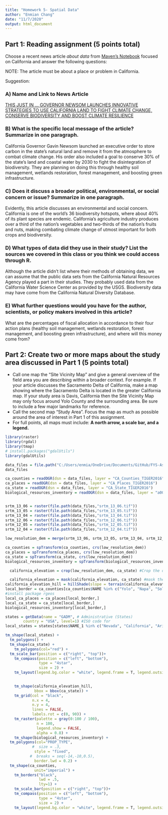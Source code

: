 ---
title: "Homework 5- Spatial Data"
author: "Enmian Chang"
date: "11/7/2020"
output: html_document
---

## Part 1: Reading assignment (5 points total)

Choose a recent news article *about data* from [Maven's Notebook](https://mavensnotebook.com/) focused on California and answer the following questions:

NOTE: The article must be about a place or problem in California.

Suggestion: 

### A) Name and Link to News Article

[THIS JUST IN … GOVERNOR NEWSOM LAUNCHES INNOVATIVE STRATEGIES TO USE CALIFORNIA LAND TO FIGHT CLIMATE CHANGE, CONSERVE BIODIVERSITY AND BOOST CLIMATE RESILIENCE](https://mavensnotebook.com/2020/10/07/this-just-in-governor-newsom-launches-innovative-strategies-to-use-california-land-to-fight-climate-change-conserve-biodiversity-and-boost-climate-resilience/)

### B) What is the specific local message of the article? Summarize in one paragraph.
California Governor Gavin Newsom launched an executive order to store carbon in the state's natural land and remove it from the atmosphere to combat climate change. His order also included a goal to conserve 30% of the state's land and coastal water by 2030 to fight the disintegration of biodiversity. They are planning on doing this through healthy soil management, wetlands restoration, forest management, and boosting green infrastructure.

### C) Does it discuss a broader political, environmental, or social concern or issue? Summarize in one paragraph.
Evidently, this article discusses an environmental and social concern. California is one of the world's 36 biodiversity hotspots, where about 40% of its plant species are endemic. California's agriculture industry produces over a third of the nation's vegetables and two-thirds of the nation's fruits and nuts, making combating climate change of utmost important for both crops and biodiversity. 

### D) What types of data did they use in their study? List the sources we covered in this class or you think we could access through R.
Although the article didn't list where their methods of obtaining data, we can assume that the public data sets from the California Natural Resources Agency played a part in their studies. They probably used data from the California Water Science Center as provided by the USGS. Biodiversity data may have come from the California Natural Diversity Database.

### E) What further questions would you have for the author, scientists, or policy makers involved in this article?
What are the percentages of fiscal allocation in accordance to their four action plans (healthy soil management, wetlands restoration, forest management, and boosting green infrastructure), and where will this money come from?

## Part 2: Create two or more maps about the study area discussed in Part 1 (5 points total)

- Call one map the "Site Vicinity Map" and give a general overview of the field area you are describing within a broader context. For example. If your article discusses the Sacramento Delta of California, make a map showing where the Sacramento Delta is located in the greater California map. If your study area is Davis, California then the Site Vicinity Map may only focus around Yolo County and the surrounding area. Be sure to include a few major landmarks for reference.
- Call the second map "Study Area". Focus the map as much as possible around the area of interest in Part 1 of this assignment.
- For full points, all maps must include: **A north arrow, a scale bar, and a legend.**
```{r Maps}
library(raster)
library(rgdal)
library(tmap)
# install.packages("gdalUtils")
library(gdalUtils)

data_files = file.path("C:/Users/enmia/OneDrive/Documents/GitHub/FYS-Assignments", "data")
data_files

ca_counties = readOGR(dsn = data_files, layer = "CA_Counties_TIGER2016")
ca_places = readOGR(dsn = data_files, layer = "CA_Places_TIGER2016")
ca_state = readOGR(dsn = data_files, layer = "CA_State_TIGER2016")
biological_resources_inventory = readOGR(dsn = data_files, layer = "a00a7def-1859-4381-8b9a-d44dde4a5a36202046-1-1qy8kwg.r7bi")


srtm_13_06 = raster(file.path(data_files,"srtm_13_06.tif"))
srtm_13_05 = raster(file.path(data_files,"srtm_13_05.tif"))
srtm_13_04 = raster(file.path(data_files,"srtm_13_04.tif"))
srtm_12_06 = raster(file.path(data_files,"srtm_12_06.tif"))
srtm_12_05 = raster(file.path(data_files,"srtm_12_05.tif"))
srtm_12_04 = raster(file.path(data_files,"srtm_12_04.tif"))
```

```{r}
low_resolution_dem = merge(srtm_13_06, srtm_13_05, srtm_13_04, srtm_12_06, srtm_12_05, srtm_12_04)

ca_counties = spTransform(ca_counties, crs(low_resolution_dem))
ca_places = spTransform(ca_places, crs(low_resolution_dem))
ca_state = spTransform(ca_state, crs(low_resolution_dem))
biological_resources_inventory = spTransform(biological_resources_inventory, crs(low_resolution_dem))

  california_elevation = crop(low_resolution_dem, ca_state) #Crop the data to the state border

  california_elevation = mask(california_elevation, ca_state) #mask the data to the state border
california_elevation_hill = hillShade(slope = terrain(california_elevation, "slope"), aspect = terrain(california_elevation, "aspect"))
local_border = ca_counties[ca_counties$NAME %in% c("Yolo", "Napa", "Solano"),]
#install package rgeos
local_ca_places = ca_places[local_border,]
local_ca_state = ca_state[local_border,]
biological_resources_inventory[local_border,]
```

```{r Site Vicinity Area}
states = getData(name = "GADM", # Administrative (States)
        country = "USA", level=1) #ISO code for
local_states = states[states$NAME_1 %in% c("Nevada", "California", "Arizona", "Oregon"),]

tm_shape(local_states) + 
  tm_polygons() +
  tm_shape(ca_state) +
    tm_polygons(col="red") +
  tm_scale_bar(position = c("right", "top"))+
    tm_compass(position = c("left", "bottom"), 
               type = "4star", 
               size = 2) +
    tm_layout(legend.bg.color = "white", legend.frame = T, legend.outside = TRUE) #legend.position = c("left", "bottom")) 
  

```

```{r Study Area}
    tm_shape(california_elevation_hill,
             bbox = bbox(ca_state)) + 
    tm_grid(col = "black", 
            n.x = 4, 
            n.y = 4, 
            lines = FALSE, 
            labels.rot = c(0, 90)) + 
    tm_raster(palette = gray(0:100 / 100), 
              n = 100,  
              legend.show = FALSE, 
              alpha = 0.8) +
    tm_shape(biological_resources_inventory) +
  tm_polygons(col="PROP_TYPE",
            #  size = .3,
             style = "fixed",
           #  breaks = seq(-14,-10,0.5),
             border.lwd = 0.2) +
  tm_shape(ca_counties, 
             unit="imperial") +  
    tm_borders("black", 
               lwd = .5, 
               lty=1) +
    tm_scale_bar(position = c("right", "top"))+
    tm_compass(position = c("left", "bottom"), 
               type = "4star", 
               size = 2) +
    tm_layout(legend.bg.color = "white", legend.frame = T, legend.outside = TRUE) #legend.position = c("left", "bottom"))


```



